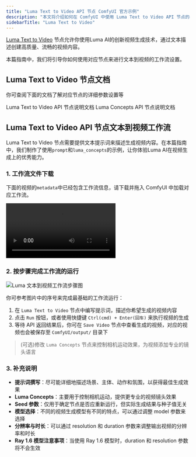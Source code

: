 ```yaml
---
title: "Luma Text to Video API 节点 ComfyUI 官方示例"
description: "本文将介绍如何在 ComfyUI 中使用 Luma Text to Video API 节点的相关功能"
sidebarTitle: "Luma Text to Video"
---
```



[Luma Text to Video](/zh-CN/built-in-nodes/api-node/video/luma/luma-text-to-video) 节点允许你使用Luma AI的创新视频生成技术，通过文本描述创建高质量、流畅的视频内容。

本篇指南中，我们将引导你如何使用对应节点来进行文本到视频的工作流设置。

<ReqHint/>

## Luma Text to Video 节点文档

你可查阅下面的文档了解对应节点的详细参数设置等

<Card title="Luma Text to Video 节点文档" icon="book" href="/zh-CN/built-in-nodes/api-node/video/luma/luma-text-to-video">
Luma Text to Video API 节点说明文档
</Card>

<Card title="Luma Concepts 节点文档" icon="book" href="/zh-CN/built-in-nodes/api-node/video/luma/luma-concepts">
Luma Concepts API 节点说明文档
</Card>

## Luma Text to Video API 节点文本到视频工作流

Luma Text to Video 节点需要提供文本提示词来描述生成视频内容。在本篇指南中，我们制作了使用`prompt`和`luma_concepts`的示例，让你体验Luma AI在视频生成上的优秀能力。

### 1. 工作流文件下载

下面的视频的`metadata`中已经包含工作流信息，请下载并拖入 ComfyUI 中加载对应工作流。

![Luma 文本到视频工作流](https://raw.githubusercontent.com/Comfy-Org/example_workflows/main/api_nodes/luma/t2v/luma_t2v.mp4)

### 2. 按步骤完成工作流的运行

![Luma 文本到视频工作流步骤图](/images/tutorial/api_nodes/luma/luma_t2v_step_guide.jpg)

你可参考图片中的序号来完成最基础的工作流运行：  
1. 在 `Luma Text to Video` 节点中编写提示词，描述你希望生成的视频内容
3. 点击 `Run` 按钮，或者使用快捷键 `Ctrl(cmd) + Enter(回车)` 来执行视频的生成
4. 等待 API 返回结果后，你可在 `Save Video` 节点中查看生成的视频，对应的视频也会被保存至 `ComfyUI/output/` 目录下

> (可选)修改 `Luma Concepts` 节点来控制相机运动效果，为视频添加专业的镜头语言

### 3. 补充说明

- **提示词撰写**：尽可能详细地描述场景、主体、动作和氛围，以获得最佳生成效果
- **Luma Concepts**：主要用于控制相机运动，提供更专业的视频镜头效果
- **Seed 参数**：仅用于确定节点是否应重新运行，但实际生成结果与种子值无关
- **模型选择**：不同的视频生成模型有不同的特点，可以通过调整 model 参数来选择
- **分辨率与时长**：可以通过 resolution 和 duration 参数来调整输出视频的分辨率和时长
- **Ray 1.6 模型注意事项**：当使用 Ray 1.6 模型时，duration 和 resolution 参数将不会生效